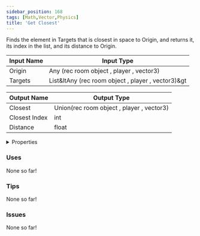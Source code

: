 ```yaml
---
sidebar_position: 168
tags: [Math,Vector,Physics]
title: 'Get Closest'
---
```


Finds the element in Targets that is closest in space to Origin, and returns it, its index in the list, and its distance to Origin.




<EsbSvg />

| Input Name | Input Type |
|-----------|-----------|
| Origin | Any (rec room object , player , vector3) |
| Targets | List&ltAny (rec room object , player , vector3)&gt |

| Output Name | Output Type |
|-----------|-----------|
| Closest | Union(rec room object , player , vector3) |
| Closest Index | int |
| Distance | float |


<details>
  <summary>Properties</summary>
  <div>
    <div>
    <table>
      <thead>
        <tr>
          <th>Is beta required?</th>
          <th>❌</th>
        </tr>
        <tr>
          <th>Is this chip a trolling risk?</th>
          <th>❌</th>
        </tr>
        <tr>
          <th>Is this chip a role assignment risk?</th>
          <th>❌</th>
        </tr>
        <tr>
          <th>Chip UUID</th>
          <th>49fa5928-1af5-49e3-96d0-5ae67e6d81c9</th>
        </tr>
      </thead>
    </table>
    </div>
  </div>
</details>

### Uses

None so far!

### Tips

None so far!

### Issues

None so far!